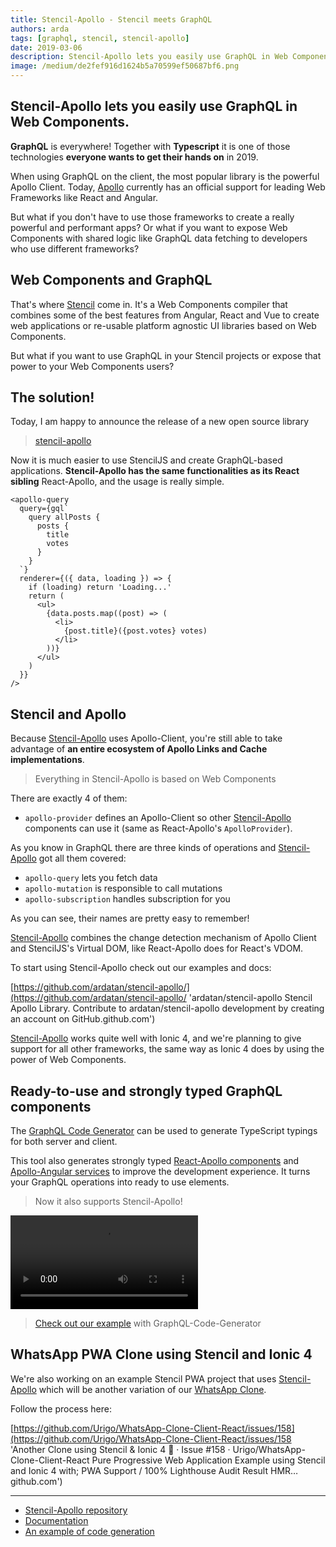```yaml
---
title: Stencil-Apollo - Stencil meets GraphQL
authors: arda
tags: [graphql, stencil, stencil-apollo]
date: 2019-03-06
description: Stencil-Apollo lets you easily use GraphQL in Web Components.
image: /medium/de2fef916d1624b5a70599ef50687bf6.png
---
```



<Article />

## Stencil-Apollo lets you easily use GraphQL in Web Components.

**GraphQL** is everywhere! Together with **Typescript** it is one of those technologies **everyone wants to get their hands on** in 2019.

When using GraphQL on the client, the most popular library is the powerful Apollo Client. Today, [Apollo](https://github.com/apollographql/apollo-client) currently has an official support for leading Web Frameworks like React and Angular.

But what if you don't have to use those frameworks to create a really powerful and performant apps? Or what if you want to expose Web Components with shared logic like GraphQL data fetching to developers who use different frameworks?

# Web Components and GraphQL

That's where [Stencil](https://stenciljs.com) come in. It's a Web Components compiler that combines some of the best features from Angular, React and Vue to create web applications or re-usable platform agnostic UI libraries based on Web Components.

But what if you want to use GraphQL in your Stencil projects or expose that power to your Web Components users?

# The solution!

Today, I am happy to announce the release of a new open source library

> [stencil-apollo](https://github.com/ardatan/stencil-apollo)

Now it is much easier to use StencilJS and create GraphQL-based applications. **Stencil-Apollo has the same functionalities as its React sibling** React-Apollo, and the usage is really simple.

```tsx
<apollo-query
  query={gql`
    query allPosts {
      posts {
        title
        votes
      }
    }
  `}
  renderer={({ data, loading }) => {
    if (loading) return 'Loading...'
    return (
      <ul>
        {data.posts.map((post) => (
          <li>
            {post.title}({post.votes} votes)
          </li>
        ))}
      </ul>
    )
  }}
/>
```

# Stencil and Apollo

Because [Stencil-Apollo](https://github.com/ardatan/stencil-apollo) uses Apollo-Client, you're still able to take advantage of **an entire ecosystem of Apollo Links and Cache implementations**.

> Everything in Stencil-Apollo is based on Web Components

There are exactly 4 of them:

- `apollo-provider` defines an Apollo-Client so other [Stencil-Apollo](https://github.com/ardatan/stencil-apollo) components can use it (same as React-Apollo's `ApolloProvider`).

As you know in GraphQL there are three kinds of operations and [Stencil-Apollo](https://github.com/ardatan/stencil-apollo) got all them covered:

- `apollo-query` lets you fetch data
- `apollo-mutation` is responsible to call mutations
- `apollo-subscription` handles subscription for you

As you can see, their names are pretty easy to remember!

[Stencil-Apollo](https://github.com/ardatan/stencil-apollo) combines the change detection mechanism of Apollo Client and StencilJS's Virtual DOM, like React-Apollo does for React's VDOM.

To start using Stencil-Apollo check out our examples and docs:

[https://github.com/ardatan/stencil-apollo/](https://github.com/ardatan/stencil-apollo/ 'ardatan/stencil-apollo
Stencil Apollo Library. Contribute to ardatan/stencil-apollo development by creating an account on GitHub.github.com')

[Stencil-Apollo](https://github.com/ardatan/stencil-apollo) works quite well with Ionic 4, and we're planning to give support for all other frameworks, the same way as Ionic 4 does by using the power of Web Components.

# Ready-to-use and strongly typed GraphQL components

The [GraphQL Code Generator](https://graphql-code-generator.com) can be used to generate TypeScript typings for both server and client.

This tool also generates strongly typed [React-Apollo components](/blog/codegen-typescript-react-apollo) and [Apollo-Angular services](/blog/apollo-angular-12) to improve the development experience. It turns your GraphQL operations into ready to use elements.

> Now it also supports Stencil-Apollo!

![](/medium/9ad57bf147ea578815342c2f5fc1b1b5.webm 'How Stencil-Apollo works with GraphQL-Code-Generator')

> [Check out our example](https://github.com/ardatan/stencil-apollo/tree/master/example-with-codegen) with GraphQL-Code-Generator

# WhatsApp PWA Clone using Stencil and Ionic 4

We're also working on an example Stencil PWA project that uses [Stencil-Apollo](https://github.com/ardatan/stencil-apollo) which will be another variation of our [WhatsApp Clone](/blog/whatsapp-clone-react-hooks-graphql-typescript-and-postgresql).

Follow the process here:

[https://github.com/Urigo/WhatsApp-Clone-Client-React/issues/158](https://github.com/Urigo/WhatsApp-Clone-Client-React/issues/158 'Another Clone using Stencil & Ionic 4 🚀 · Issue #158 · Urigo/WhatsApp-Clone-Client-React
Pure Progressive Web Application Example using Stencil and Ionic 4 with; PWA Support / 100% Lighthouse Audit Result HMR…github.com')

---

- [Stencil-Apollo repository](https://github.com/ardatan/stencil-apollo)
- [Documentation](https://github.com/ardatan/stencil-apollo)
- [An example of code generation](https://github.com/ardatan/stencil-apollo/tree/master/example-with-codegen)
